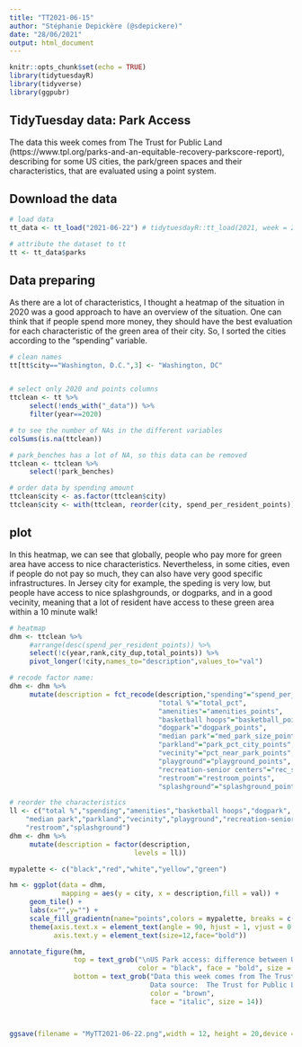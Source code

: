 ---
title: "TT2021-06-15"
author: "Stéphanie Depickère (@sdepickere)"
date: "28/06/2021"
output: html_document
---
```{r setup, include=FALSE}
knitr::opts_chunk$set(echo = TRUE)
library(tidytuesdayR)
library(tidyverse)
library(ggpubr)
```

## TidyTuesday data: Park Access

The data this week comes from The Trust for Public Land (https://www.tpl.org/parks-and-an-equitable-recovery-parkscore-report), describing for some US cities, the park/green spaces and their characteristics, that are evaluated using a point system. 

## Download the data

```{r data, message=FALSE}
# load data
tt_data <- tt_load("2021-06-22") # tidytuesdayR::tt_load(2021, week = 25)

# attribute the dataset to tt
tt <- tt_data$parks
```

## Data preparing

As there are a lot of characteristics, I thought a heatmap of the situation in 2020 was a good approach to have an overview of the situation. One can think that if people spend more money, they should have the best evaluation for each characteristic of the green area of their city. So, I sorted the cities according to the "spending" variable. 

```{r datazip, results='hide', warning=FALSE}
# clean names
tt[tt$city=="Washington, D.C.",3] <- "Washington, DC"


# select only 2020 and points columns
ttclean <- tt %>% 
     select(!ends_with("_data")) %>%
     filter(year==2020)

# to see the number of NAs in the different variables
colSums(is.na(ttclean)) 

# park_benches has a lot of NA, so this data can be removed
ttclean <- ttclean %>%
     select(!park_benches)

# order data by spending amount
ttclean$city <- as.factor(ttclean$city)
ttclean$city <- with(ttclean, reorder(city, spend_per_resident_points))
```

## plot

In this heatmap, we can see that globally, people who pay more for green area have access to nice characteristics. Nevertheless, in some cities, even if people do not pay so much, they can also have very good specific infrastructures. In Jersey city for example, the speding is very low, but people have access to nice splashgrounds, or dogparks, and in a good vecinity, meaning that a lot of resident have access to these green area within a 10 minute walk! 

```{r plot, fig.width=12, fig.height=12, warning=FALSE}
# heatmap
dhm <- ttclean %>%
     #arrange(desc(spend_per_resident_points)) %>%
     select(!c(year,rank,city_dup,total_points)) %>%
     pivot_longer(!city,names_to="description",values_to="val")

# recode factor name:
dhm <- dhm %>%
     mutate(description = fct_recode(description,"spending"="spend_per_resident_points",
                                     "total %"="total_pct",
                                     "amenities"="amenities_points",
                                     "basketball hoops"="basketball_points",
                                     "dogpark"="dogpark_points",
                                     "median park"="med_park_size_points",
                                     "parkland"="park_pct_city_points",
                                     "vecinity"="pct_near_park_points",
                                     "playground"="playground_points",
                                     "recreation-senior centers"="rec_sr_points",     
                                     "restroom"="restroom_points",
                                     "splashground"="splashground_points"))

# reorder the characteristics
ll <- c("total %","spending","amenities","basketball hoops","dogpark",
    "median park","parkland","vecinity","playground","recreation-senior centers",
    "restroom","splashground")
dhm <- dhm %>%
     mutate(description = factor(description, 
                               levels = ll))

mypalette <- c("black","red","white","yellow","green")

hm <- ggplot(data = dhm, 
             mapping = aes(y = city, x = description,fill = val)) +
     geom_tile() + 
     labs(x="",y="") +
     scale_fill_gradientn(name="points",colors = mypalette, breaks = c(20,40,60,80)) +
     theme(axis.text.x = element_text(angle = 90, hjust = 1, vjust = 0.5,size=15,face="bold"),
           axis.text.y = element_text(size=12,face="bold"))

annotate_figure(hm,
                top = text_grob("\nUS Park access: difference between US cities in 2020", 
                                color = "black", face = "bold", size = 25),
                bottom = text_grob("Data this week comes from The Trust for Public Land, showing park access in some of US cities in 2020. \nIn this heatmap, we can compare the quality of the infrastructures measured in points (higher points means \nbetter infrastructure) in the different cities. The total % represent the total points of the city as a percentage. \nThe cities are ordered by how much spend the residents (spending variable) for the structures/characteristics. \nIt is interesting to note that the cities where resident spend more is not synonyme of having the highest \npoints in each categories; and some cities with a relative low spending can have very good specific structures \nlike basketball hoops, or dogpark, or splashground for example.\n
                                   Data source:  The Trust for Public Land, Visualization: Stéphanie Depickère, June 2021", 
                                   color = "brown",
                                   face = "italic", size = 14))   



ggsave(filename = "MyTT2021-06-22.png",width = 12, height = 20,device = "png")


```

